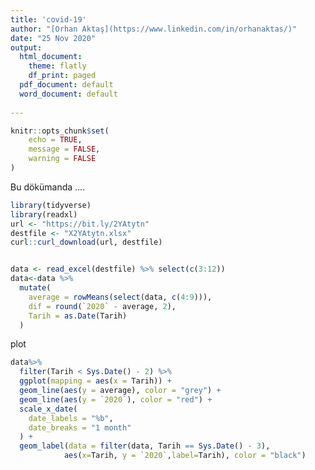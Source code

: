 ```yaml
---
title: 'covid-19'
author: "[Orhan Aktaş](https://www.linkedin.com/in/orhanaktas/)"
date: "25 Nov 2020"
output:
  html_document:
    theme: flatly
    df_print: paged
  pdf_document: default
  word_document: default
   
---
```



```r
knitr::opts_chunk$set(
	echo = TRUE,
	message = FALSE,
	warning = FALSE
)
```
Bu dökümanda ....


```r
library(tidyverse)
library(readxl)
url <- "https://bit.ly/2YAtytn"
destfile <- "X2YAtytn.xlsx"
curl::curl_download(url, destfile)


data <- read_excel(destfile) %>% select(c(3:12))
data<-data %>%
  mutate(
    average = rowMeans(select(data, c(4:9))),
    dif = round(`2020` - average, 2),
    Tarih = as.Date(Tarih)
  )


```


plot
```r
data%>%
  filter(Tarih < Sys.Date() - 2) %>%
  ggplot(mapping = aes(x = Tarih)) +
  geom_line(aes(y = average), color = "grey") +
  geom_line(aes(y = `2020`), color = "red") +
  scale_x_date(
    date_labels = "%b",
    date_breaks = "1 month"
  ) +
  geom_label(data = filter(data, Tarih == Sys.Date() - 3), 
            aes(x=Tarih, y = `2020`,label=Tarih), color = "black")
```

